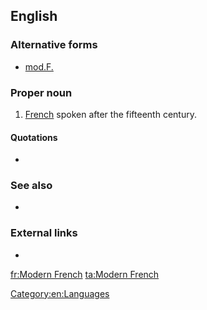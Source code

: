 ==English==

===Alternative forms===
* [[mod.F.]] {{qualifier|[[abbreviation]] used chiefly in [[lexicography]]}}

===Proper noun===
{{en-proper noun|head=[[modern|Modern]] [[French]]}}

# [[French]] spoken after the fifteenth century.

====Quotations====
* {{seeCites}}

===See also===
* {{pedialite}}

===External links===
* {{ethnologue|code=fra}}

[[Category:en:Languages]]

[[fr:Modern French]]
[[ta:Modern French]]
